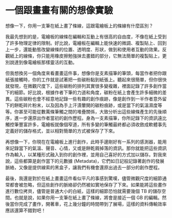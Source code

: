 # 一個跟畫畫有關的想像實驗

想像一下，你用一支筆在紙上畫了條線，這跟電繪板上的條線有什麼區別？

我最先想到的是，電繪板的線條在編輯和互動上有很高的自由度，不像在紙上受到了許多物理定律的限制。好比說，電繪板在編輯上能快速的微調、複製貼上、回到上一步，還能動態改變線條的位置、透明度、形狀，做到和使用者互動的效果。反觀紙上的線條，你只能用橡皮擦勉強抹去畫錯的部分，它無法簡單的複製貼上，更別說達到像電繪板那樣靈活的互動。

但我想換另一個角度來看畫畫這件事，想像你是支素描筆的筆頭，每當作者把你跟紙張接觸時，你的工作就是試著把一些碳粉黏到紙張上。聽起來很簡單，但你很快就發現，在微觀尺度下，這些碳粉的排列其實很多變複雜，裡面記錄了許多創作當下的細節。好比說，根據作者下筆的力道和角度，碳粉在紙上會產生許多細微的差異。這些碳粉也會不經意地記錄一些有趣的創作痕跡，像是創作到一半作者意外留下的餅乾碎片粉末，以及因為手上汗漬暈開的碳粉痕跡，或是當下的氣溫濕度等等。你甚至可能從數萬條筆觸之間的堆疊關係，大致分析出這些線條產生的先後順序，進一步還原出作者當初的創作歷程。身為一支素描筆，你所記錄下的資訊遠比觸控筆豐富許多，電繪板就像個窄道，所有多變的筆觸最終都必須收斂成軟體事先定義好的儲存格式，並以相對簡單的方式被保存了下來。

再想像一下，你現在在電繪板上進行創作，此時手邊剛好有一系列的感測器，能用來記錄當下的氣溫、聲音、心情，又或是餅乾屑掉落的資訊。那你就能把這些資訊作為輸入，以某種形式融入到你的創作裡，並用自己喜好的方式加以儲存。對我來說，這些都算是創作當下的元數據 (Metadata)，它們如日記般記錄著創作的發展脈絡，又像是提供線索的黑盒子，讓我們有機會還原出過去一部分的創作歷程。

最後，我還是對於在紙上畫畫這件看似平凡的事感到驚嘆，儘管微觀尺度的細節通常都會被忽略，但這些創作的脈絡卻仍然被如實地保存了下來。如果能將這些畫作進行數位拷貝，儘管是普通大小的白紙，這樣的細節恐怕就需要幾個 TB 的儲存空間。也就是說，如果你用一支筆在紙上畫了條線，將會是接近一個 GB 的編輯。然後當你完成了畫作，開著車，花上幾分鐘的時間帶到了展場，這樣的資料傳輸效率應該還算不錯對吧！
